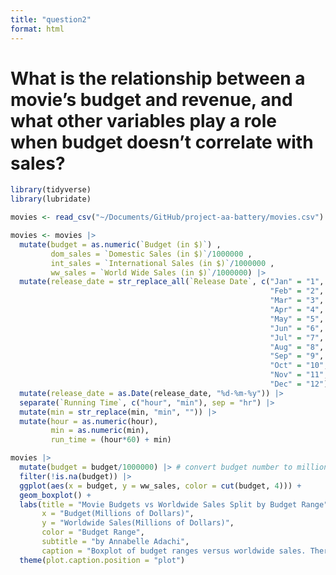 ```yaml
---
title: "question2"
format: html
---
```


# What is the relationship between a movie's budget and revenue, and what other variables play a role when budget doesn't correlate with sales?


```r
library(tidyverse)
library(lubridate)
```

```r
movies <- read_csv("~/Documents/GitHub/project-aa-battery/movies.csv")
```
```r
movies <- movies |>
  mutate(budget = as.numeric(`Budget (in $)`) , 
         dom_sales = `Domestic Sales (in $)`/1000000 , 
         int_sales = `International Sales (in $)`/1000000 , 
         ww_sales = `World Wide Sales (in $)`/1000000) |> 
  mutate(release_date = str_replace_all(`Release Date`, c("Jan" = "1", 
                                                          "Feb" = "2", 
                                                          "Mar" = "3",
                                                          "Apr" = "4",
                                                          "May" = "5",
                                                          "Jun" = "6",
                                                          "Jul" = "7",
                                                          "Aug" = "8",
                                                          "Sep" = "9",
                                                          "Oct" = "10",
                                                          "Nov" = "11",
                                                          "Dec" = "12"))) |> 
  mutate(release_date = as.Date(release_date, "%d-%m-%y")) |> 
  separate(`Running Time`, c("hour", "min"), sep = "hr") |>
  mutate(min = str_replace(min, "min", "")) |>
  mutate(hour = as.numeric(hour),
         min = as.numeric(min),
         run_time = (hour*60) + min) 

```

```r
movies |>
  mutate(budget = budget/1000000) |> # convert budget number to millions
  filter(!is.na(budget)) |>
  ggplot(aes(x = budget, y = ww_sales, color = cut(budget, 4))) +
  geom_boxplot() +
  labs(title = "Movie Budgets vs Worldwide Sales Split by Budget Range",
       x = "Budget(Millions of Dollars)",
       y = "Worldwide Sales(Millions of Dollars)",
       color = "Budget Range",
       subtitle = "by Annabelle Adachi",
       caption = "Boxplot of budget ranges versus worldwide sales. There is a positive trend in the median sales as the budget increases.") +
  theme(plot.caption.position = "plot")
  
```

